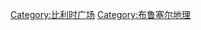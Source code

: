 {{Commons cat|Squares in Brussels}}

<!--
[[Category:Squares_and_plazas_by_city|Brussels]]
[[Category:Geography_of_Brussels|Category:Geography of Brussels]]
[[Category:Visitor_attractions_in_Brussels|Category:Visitor attractions in Brussels]]
-->
{{Commonscat|Squares in Brussels}}

[[Category:比利时广场|Category:比利时广场]]
[[Category:布鲁塞尔地理|Category:布鲁塞尔地理]]